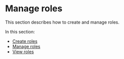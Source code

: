 # Manage roles

This section describes how to create and manage roles.

In this section:
* [Create roles](/docs/Roles/create-roles)
* [Manage roles](/docs/Roles/manage-roles)
* [View roles](/docs/Roles/view-roles)